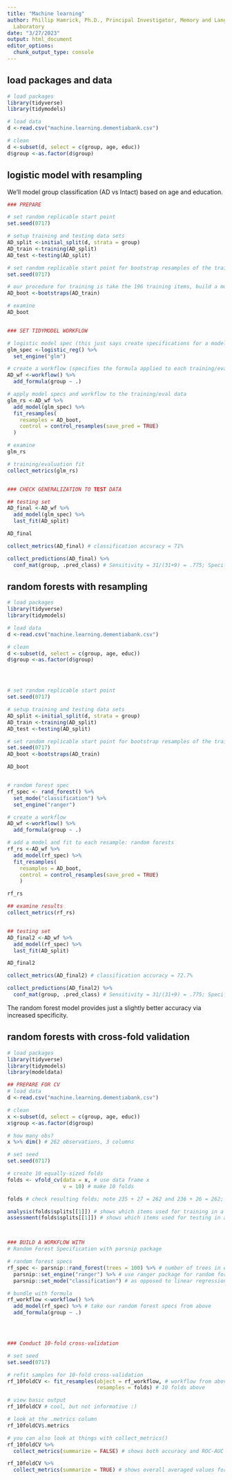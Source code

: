 ```yaml
---
title: "Machine learning"
author: Phillip Hamrick, Ph.D., Principal Investigator, Memory and Language Laboratory, Department of Psychological Sciences, Kent State University
  Laboratory
date: "3/27/2023"
output: html_document
editor_options: 
  chunk_output_type: console
---
```


## load packages and data
```r
# load packages
library(tidyverse)
library(tidymodels)

# load data
d <-read.csv("machine.learning.dementiabank.csv")

# clean
d <-subset(d, select = c(group, age, educ))
d$group <-as.factor(d$group)

```

## logistic model with resampling
We'll model group classification (AD vs Intact) based on age and education.
```r

### PREPARE

# set random replicable start point
set.seed(0717)

# setup training and testing data sets
AD_split <-initial_split(d, strata = group)
AD_train <-training(AD_split)
AD_test <-testing(AD_split)

# set random replicable start point for bootstrap resamples of the training data to evaluate model
set.seed(0717)

# our procedure for training is take the 196 training items, build a model, then evaluate against ~ 33% of the training data randomly boostrap resampled from those 196 training items
AD_boot <-bootstraps(AD_train)

# examine
AD_boot 


### SET TIDYMODEL WORKFLOW

# logistic model spec (this just says create specifications for a model, the type of which is logistic with a glm engine)
glm_spec <-logistic_reg() %>%
  set_engine("glm")

# create a workflow (specifies the formula applied to each training/eval set)
AD_wf <-workflow() %>%
  add_formula(group ~ .)

# apply model specs and workflow to the training/eval data
glm_rs <-AD_wf %>%
  add_model(glm_spec) %>%
  fit_resamples(
    resamples = AD_boot,
    control = control_resamples(save_pred = TRUE)
  )

# examine
glm_rs 

# training/evaluation fit
collect_metrics(glm_rs) 


### CHECK GENERALIZATION TO TEST DATA

## testing set
AD_final <-AD_wf %>%
  add_model(glm_spec) %>%
  last_fit(AD_split)

AD_final

collect_metrics(AD_final) # classification accuracy = 71%

collect_predictions(AD_final) %>%
  conf_mat(group, .pred_class) # Sensitivity = 31/(31+9) = .775; Specificity = 16/(16+10) = .615

```


## random forests with resampling
```r
# load packages
library(tidyverse)
library(tidymodels)

# load data
d <-read.csv("machine.learning.dementiabank.csv")

# clean
d <-subset(d, select = c(group, age, educ))
d$group <-as.factor(d$group)




# set random replicable start point
set.seed(0717)

# setup training and testing data sets
AD_split <-initial_split(d, strata = group)
AD_train <-training(AD_split)
AD_test <-testing(AD_split)

# set random replicable start point for bootstrap resamples of the training data to evaluate model
set.seed(0717)
AD_boot <-bootstraps(AD_train)

AD_boot


# random forest spec
rf_spec <- rand_forest() %>%
  set_mode("classification") %>%
  set_engine("ranger")

# create a workflow
AD_wf <-workflow() %>%
  add_formula(group ~ .)

# add a model and fit to each resample: random forests
rf_rs <-AD_wf %>%
  add_model(rf_spec) %>%
  fit_resamples(
    resamples = AD_boot,
    control = control_resamples(save_pred = TRUE)
    )

rf_rs

## examine results
collect_metrics(rf_rs) 


## testing set
AD_final2 <-AD_wf %>%
  add_model(rf_spec) %>%
  last_fit(AD_split)

AD_final2

collect_metrics(AD_final2) # classification accuracy = 72.7%

collect_predictions(AD_final2) %>%
  conf_mat(group, .pred_class) # Sensitivity = 31/(31+9) = .775; Specificity = 17/(17+9) = .653

```
The random forest model provides just a slightly better accuracy via increased specificity.

## random forests with cross-fold validation 
```r
# load packages
library(tidyverse)
library(tidymodels)
library(modeldata)

## PREPARE FOR CV
# load data
d <-read.csv("machine.learning.dementiabank.csv")

# clean
x <-subset(d, select = c(group, age, educ))
x$group <-as.factor(d$group)

# how many obs?
x %>% dim() # 262 observations, 3 columns

# set seed
set.seed(0717)

# create 10 equally-sized folds
folds <- vfold_cv(data = x, # use data frame x
                  v = 10) # make 10 folds

folds # check resulting folds; note 235 + 27 = 262 and 236 + 26 = 262; so we have the right total number of observations; the data are being split into ~ 90/10 groups

analysis(folds$splits[[1]]) # shows which items used for training in a given fold
assessment(folds$splits[[1]]) # shows which items used for testing in a given fold



### BUILD A WORKFLOW WITH
# Random Forest Specification with parsnip package

# random forest specs
rf_spec <- parsnip::rand_forest(trees = 100) %>% # number of trees in ensemble
  parsnip::set_engine("ranger") %>% # use ranger package for random forests
  parsnip::set_mode("classification") # as opposed to linear regression

# bundle with formula
rf_workflow <-workflow() %>%
  add_model(rf_spec) %>% # take our random forest specs from above
  add_formula(group ~ .) 




### Conduct 10-fold cross-validation

# set seed
set.seed(0717)

# refit samples for 10-fold cross-validation
rf_10foldCV <- fit_resamples(object = rf_workflow, # workflow from above
                             resamples = folds) # 10 folds above

# view basic output
rf_10foldCV # cool, but not informative :)

# look at the .metrics column
rf_10foldCV$.metrics

# you can also look at things with collect_metrics()
rf_10foldCV %>%
  collect_metrics(summarize = FALSE) # shows both accuracy and ROC-AUC

rf_10foldCV %>%
  collect_metrics(summarize = TRUE) # shows overall averaged values for both accuracy and ROC-AUC

```
